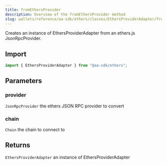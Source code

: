 ```yaml
---
title: fromEthersProvider
description: Overview of the fromEthersProvider method
slug: wallets/reference/aa-sdk/ethers/classes/EthersProviderAdapter/fromEthersProvider
---
```




Creates an instance of EthersProviderAdapter from an ethers.js JsonRpcProvider.

## Import

```ts
import { EthersProviderAdapter } from "@aa-sdk/ethers";
```

## Parameters

### provider

`JsonRpcProvider`
the ethers JSON RPC provider to convert

### chain

`Chain`
the chain to connect to

## Returns

`EthersProviderAdapter`
an instance of EthersProviderAdapter
